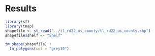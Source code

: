# Results

```r
library(sf)
library(tmap)
shapefile <- st_read("../tl_rd22_us_county/tl_rd22_us_county.shp")
shapefile$shelf <- "Shelf"
```

```r
tm_shape(shapefile) +
  tm_polygons(col = "grey10")
```
